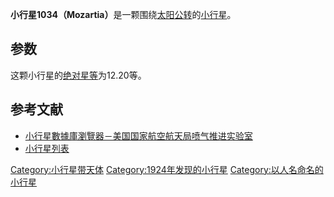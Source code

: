 {{Infobox planet
| bgcolour = #FFFFC0
| name = 1034 Mozartia
| symbol = 
| image = 
| caption = 
| discovery = yes
| discovery_ref = 
| discoverer = [[V._Albitzkij|V. Albitzkij]]
| discovery_site = Simeis
| discovered = 1924年10月7日
| designations = yes
| mp_name = 
| named_after = 
| alt_names = 1924 SS
| mp_category = [[小行星帶|主帶]]
| orbit_ref = <ref>[http://ssd.jpl.nasa.gov/sbdb.cgi?sstr=1034 1034 Mozartia (1924 SS)]</ref>
| epoch = 2013年6月3日
| aphelion = {{convert|2.897656845038378|AU|km|3|abbr=on|lk=out}}
| perihelion = {{convert|1.685318605951466|AU|km|3|abbr=on}}
| semimajor = {{convert|2.291487725494922|AU|km|3|abbr=on}}
| eccentricity = 0.2645308167262969
| period = 1266.994500399106 [[日|日]]<br />3.47[[儒略年|儒略年]]
| avg_speed = 
| inclination = 3.977433425647539°
| asc_node = 304.6184145924806°
| mean_anomaly = 208.7295528589468°
| arg_peri = 18.69469803781178
| satellites = 
| physical_characteristics = yes
| dimensions = 
| mass = 
| density = 
| surface_grav = 
| escape_velocity = 
| sidereal_day = 
| axial_tilt = 
| pole_ecliptic_lat = 
| pole_ecliptic_lon = 
| albedo = 
| temperatures= 
| temp_name1 = 
| mean_temp_1 = 
| max_temp_1 = 
| temp_name2 = 
| max_temp_2 = 
| spectral_type = 
| abs_magnitude = 12.20
}}

'''小行星1034（Mozartia）'''是一颗围绕[[太阳|太阳]][[公转|公转]]的[[小行星|小行星]]。

==参数==
这颗小行星的[[绝对星等|绝对星等]]为12.20等。

==参考文献==
{{reflist}}

*[http://ssd.jpl.nasa.gov/sbdb.cgi#top 小行星數據庫瀏覽器－美国国家航空航天局喷气推进实验室] {{Wayback|url=http://ssd.jpl.nasa.gov/sbdb.cgi#top |date=20100929043420 }}
*[http://cfa-www.harvard.edu/iau/lists/NumberedMPs.txt 小行星列表] {{Wayback|url=http://cfa-www.harvard.edu/iau/lists/NumberedMPs.txt |date=20080517010638 }}

{{Minor Planet Number|[[小行星1033|小行星1033]]|[[小行星1035|小行星1035]]}}
{{小天体}}

[[Category:小行星带天体|Category:小行星带天体]]
[[Category:1924年发现的小行星|Category:1924年发现的小行星]]
[[Category:以人名命名的小行星|Category:以人名命名的小行星]]